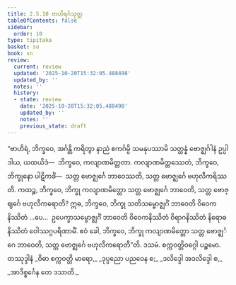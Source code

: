 ```yaml
---
title: 2.5.10 ဗာဟိရင်္ဂသုတ္တ
tableOfContents: false
sidebar:
  order: 10
type: tipitaka
basket: su
book: sn
review:
  current: review
  updated: '2025-10-20T15:32:05.488498'
  updated_by: ''
  notes: ''
  history:
  - state: review
    date: '2025-10-20T15:32:05.488498'
    updated_by: ''
    notes: ''
    previous_state: draft
---
```



<DynamicBreadcrumb />


<ReviewStatus review={frontmatter.review} showDetails={true} />

<HypothesisAnnotation frontmatter={frontmatter} />

<Division number="231" book="sn" e="ch" v="18" p="313">

<Paragraph number="550" book="sn">
“ဗာဟိရံ, ဘိက္ခဝေ, အင်္ဂန္တိ ကရိတွာ နာညံ ဧကင်္ဂမ္ပိ သမနုပဿာမိ သတ္တန္နံ ဗောဇ္ဈင်္ဂါနံ ဥပ္ပါဒါယ, ယထယိဒံ—  ဘိက္ခဝေ, ကလျာဏမိတ္တတာ. ကလျာဏမိတ္တဿေတံ, ဘိက္ခဝေ, ဘိက္ခုနော ပါဋိကင်္ခံ—  သတ္တ ဗောဇ္ဈင်္ဂေ ဘာဝေဿတိ, သတ္တ ဗောဇ္ဈင်္ဂေ ဗဟုလီကရိဿတိ. ကထဉ္စ, ဘိက္ခဝေ, ဘိက္ခု ကလျာဏမိတ္တော သတ္တ ဗောဇ္ဈင်္ဂေ ဘာဝေတိ, သတ္တ ဗောဇ္ဈင်္ဂေ ဗဟုလီကရောတိ? ဣဓ, ဘိက္ခဝေ, ဘိက္ခု သတိသမ္ဗောဇ္ဈင်္ဂံ ဘာဝေတိ ဝိဝေကနိဿိတံ …ပေ…  ဥပေက္ခာသမ္ဗောဇ္ဈင်္ဂံ ဘာဝေတိ ဝိဝေကနိဿိတံ ဝိရာဂနိဿိတံ နိရောဓနိဿိတံ ဝေါဿဂ္ဂပရိဏာမိံ. ဧဝံ ခေါ, ဘိက္ခဝေ, ဘိက္ခု ကလျာဏမိတ္တော သတ္တ ဗောဇ္ဈင်္ဂေ ဘာဝေတိ, သတ္တ ဗောဇ္ဈင်္ဂေ ဗဟုလီကရောတီ”တိ.

</Paragraph>
</Division>

<Paragraph number="551" type="center" book="sn">
ဒသမံ.



</Paragraph>

<Paragraph number="552" type="center" book="sn">
စက္ကဝတ္တိဝဂ္ဂေါ ပဉ္စမော.



</Paragraph>

<Paragraph number="553" type="center" book="sn">
တဿုဒ္ဒါနံ


</Paragraph>

<Paragraph number="554" type="verses" book="sn">
_ဝိဓာ စက္ကဝတ္တိ မာရော,_  
_ဒုပ္ပညော ပညဝေန စ;_  
_ဒလိဒ္ဒေါ အဒလိဒ္ဒေါ စ,_  
_အာဒိစ္စင်္ဂေန တေ ဒသာတိ._
</Paragraph>